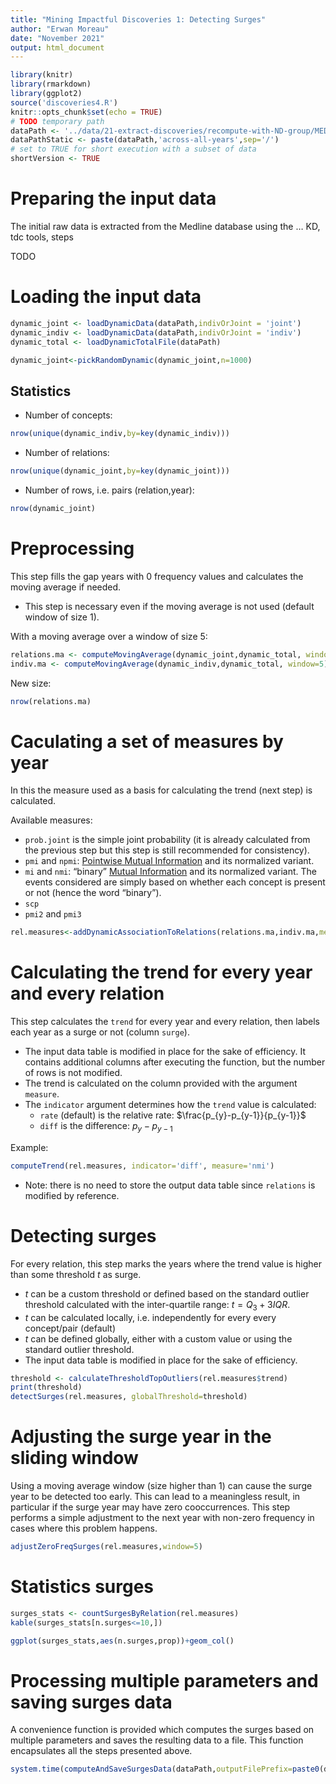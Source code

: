 ```yaml
---
title: "Mining Impactful Discoveries 1: Detecting Surges"
author: "Erwan Moreau"
date: "November 2021"
output: html_document
---
```



```r
library(knitr)
library(rmarkdown)
library(ggplot2)
source('discoveries4.R')
knitr::opts_chunk$set(echo = TRUE)
# TODO temporary path
dataPath <- '../data/21-extract-discoveries/recompute-with-ND-group/MED'
dataPathStatic <- paste(dataPath,'across-all-years',sep='/')
# set to TRUE for short execution with a subset of data
shortVersion <- TRUE
```


# Preparing the input data

The initial raw data is extracted from the Medline database using the ... KD, tdc tools, steps  

TODO

# Loading the input data



```r
dynamic_joint <- loadDynamicData(dataPath,indivOrJoint = 'joint')
dynamic_indiv <- loadDynamicData(dataPath,indivOrJoint = 'indiv')
dynamic_total <- loadDynamicTotalFile(dataPath)
```

```r
dynamic_joint<-pickRandomDynamic(dynamic_joint,n=1000)
```



## Statistics

* Number of concepts:

```r
nrow(unique(dynamic_indiv,by=key(dynamic_indiv)))
```

* Number of relations:

```r
nrow(unique(dynamic_joint,by=key(dynamic_joint)))
```

* Number of rows, i.e. pairs (relation,year):

```r
nrow(dynamic_joint)
```



# Preprocessing

This step fills the gap years with 0 frequency values and calculates the moving average if needed.

- This step is necessary even if the moving average is not used (default window of size 1).

With a moving average over a window of size 5:

```r
relations.ma <- computeMovingAverage(dynamic_joint,dynamic_total, window=5)
indiv.ma <- computeMovingAverage(dynamic_indiv,dynamic_total, window=5)
```

New size:

```r
nrow(relations.ma)
```


# Caculating a set of measures by year

In this the measure used as a basis for calculating the trend (next step) is calculated. 

Available measures:

* `prob.joint` is the simple joint probability (it is already calculated from the previous step but this step is still recommended for consistency).
* `pmi` and `npmi`: [Pointwise Mutual Information](https://en.wikipedia.org/wiki/Pointwise_mutual_information) and its normalized variant.
* `mi` and `nmi`: "binary" [Mutual Information](https://en.wikipedia.org/wiki/Mutual_information) and its normalized variant. The events considered are simply based on whether each concept is present or not (hence the word "binary").
* `scp`
* `pmi2` and `pmi3`

```r
rel.measures<-addDynamicAssociationToRelations(relations.ma,indiv.ma,measures = c('prob.joint','pmi','nmi'))
```

# Calculating the trend for every year and every relation

This step calculates the `trend` for every year and every relation, then labels each year as a surge or not (column `surge`). 

- The input data table is modified in place for the sake of efficiency. It contains additional columns after executing the function, but the number of rows is not modified. 
- The trend is calculated on the column provided with the argument `measure`.
- The `indicator` argument determines how the `trend` value is calculated:
    - `rate` (default) is the relative rate: $\frac{p_{y}-p_{y-1}}{p_{y-1}}$
    - `diff` is the difference: $p_{y}-p_{y-1}$

Example:

```r
computeTrend(rel.measures, indicator='diff', measure='nmi')
```

- Note: there is no need to store the output data table since `relations` is modified by reference.

# Detecting surges

For every relation, this step marks the years where the trend value is higher than some threshold $t$ as surge. 

- $t$ can be a custom threshold or defined based on the standard outlier threshold calculated with the inter-quartile range: $t=Q_3 + 3 IQR$. 
- $t$ can be calculated locally, i.e. independently for every every concept/pair (default)
- $t$ can be defined globally, either with a custom value or using the standard outlier threshold.
- The input data table is modified in place for the sake of efficiency. 


```r
threshold <- calculateThresholdTopOutliers(rel.measures$trend)
print(threshold)
detectSurges(rel.measures, globalThreshold=threshold)
```


# Adjusting the surge year in the sliding window

Using a moving average window (size higher than 1) can cause the surge year to be detected too early. This can lead to a meaningless result, in particular if the surge year may have zero cooccurrences. This step performs a simple adjustment to the next year with non-zero frequency in cases where this problem happens.

```r
adjustZeroFreqSurges(rel.measures,window=5)
```


# Statistics surges


```r
surges_stats <- countSurgesByRelation(rel.measures)
kable(surges_stats[n.surges<=10,])
```


```r
ggplot(surges_stats,aes(n.surges,prop))+geom_col()
```


# Processing multiple parameters and saving surges data


A convenience function is provided which computes the surges based on multiple parameters and saves the resulting data to a file. This function encapsulates all the steps presented above.

```r
system.time(computeAndSaveSurgesData(dataPath,outputFilePrefix=paste0(dataPath,'/'), ma_windows=c(1,3,5),indicators=c('rate','diff'), outlier_methods=c('local','global')))
```
